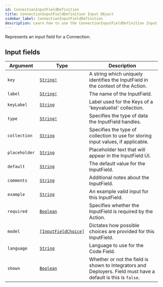 ```yaml
---
id: ConnectionInputFieldDefinition
title: ConnectionInputFieldDefinition Input Object
sidebar_label: ConnectionInputFieldDefinition
description: Learn how to use the ConnectionInputFieldDefinition Input Object for Prismatic's API.
---
```


Represents an input field for a Connection.

## Input fields

| Argument      | Type                                                                 | Description                                                                                                   |
| ------------- | -------------------------------------------------------------------- | ------------------------------------------------------------------------------------------------------------- |
| `key`         | [`String!`](api/schema/scalar/String.mdx)                            | A string which uniquely identifies the InputField in the context of the Action.                               |
| `label`       | [`String!`](api/schema/scalar/String.mdx)                            | The name of the InputField.                                                                                   |
| `keyLabel`    | [`String`](api/schema/scalar/String.mdx)                             | Label used for the Keys of a 'keyvaluelist' collection.                                                       |
| `type`        | [`String!`](api/schema/scalar/String.mdx)                            | Specifies the type of data the InputField handles.                                                            |
| `collection`  | [`String`](api/schema/scalar/String.mdx)                             | Specifies the type of collection to use for storing input values, if applicable.                              |
| `placeholder` | [`String`](api/schema/scalar/String.mdx)                             | Placeholder text that will appear in the InputField UI.                                                       |
| `default`     | [`String`](api/schema/scalar/String.mdx)                             | The default value for the InputField.                                                                         |
| `comments`    | [`String`](api/schema/scalar/String.mdx)                             | Additional notes about the InputField.                                                                        |
| `example`     | [`String`](api/schema/scalar/String.mdx)                             | An example valid input for this InputField.                                                                   |
| `required`    | [`Boolean`](api/schema/scalar/Boolean.mdx)                           | Specifies whether the InputField is required by the Action.                                                   |
| `model`       | [`[InputFieldChoice]`](api/schema/input_object/InputFieldChoice.mdx) | Dictates how possible choices are provided for this InputField.                                               |
| `language`    | [`String`](api/schema/scalar/String.mdx)                             | Language to use for the Code Field.                                                                           |
| `shown`       | [`Boolean`](api/schema/scalar/Boolean.mdx)                           | Whether or not the field is shown to Integrators and Deployers. Field must have a default is this is `false`. |
